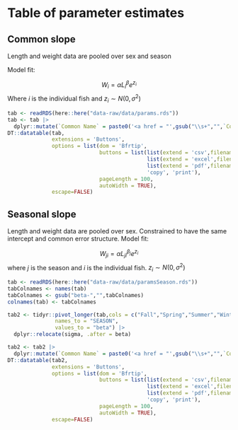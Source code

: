 # Table of parameter estimates

## Common slope

Length and weight data are pooled over sex and season

Model fit: 

$$ W_{i} = \alpha L_{i} ^ {\beta} e^{z_i} $$
Where $i$ is the individual fish and $z_{i} \sim N(0,\sigma^2)$


```r
tab <- readRDS(here::here("data-raw/data/params.rds"))
tab <- tab |> 
  dplyr::mutate(`Common Name` = paste0('<a href = "',gsub("\\s+","",`Common Name`),'.html">',`Common Name`,'</a>'))
DT::datatable(tab,
              extensions = 'Buttons', 
              options = list(dom = 'Bfrtip',
                             buttons = list(list(extend = 'csv',filename = "lengthWeightRelationships"),
                                            list(extend = 'excel',filename = "lengthWeightRelationships"),
                                            list(extend = 'pdf',filename = "lengthWeightRelationships"),
                                            'copy', 'print'),
                             pageLength = 100, 
                             autoWidth = TRUE),
              escape=FALSE)

```

## Seasonal slope

Length and weight data are pooled over sex. Constrained to have the same intercept and common error structure.
Model fit:

$$ W_{ji} = \alpha L_{ji} ^ {\beta_j} e^{z_i} $$
where $j$ is the season and $i$ is the individual fish. $z_{i} \sim N(0,\sigma^2)$

```r
tab <- readRDS(here::here("data-raw/data/paramsSeason.rds")) 
tabColnames <- names(tab)
tabColnames <- gsub("beta-","",tabColnames)
colnames(tab) <- tabColnames

tab2 <- tidyr::pivot_longer(tab,cols = c("Fall","Spring","Summer","Winter"),
               names_to = "SEASON",
               values_to = "beta") |> 
  dplyr::relocate(sigma, .after = beta) 

tab2 <- tab2 |> 
  dplyr::mutate(`Common Name` = paste0('<a href = "',gsub("\\s+","",`Common Name`),'.html">',`Common Name`,'</a>'))
DT::datatable(tab2,
              extensions = 'Buttons', 
              options = list(dom = 'Bfrtip',
                             buttons = list(list(extend = 'csv',filename = "lengthWeightRelationships"),
                                            list(extend = 'excel',filename = "lengthWeightRelationships"),
                                            list(extend = 'pdf',filename = "lengthWeightRelationships"),
                                            'copy', 'print'),
                             pageLength = 100, 
                             autoWidth = TRUE),
              escape=FALSE)

```
